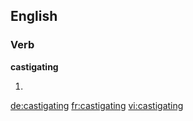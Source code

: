 
==English==

===Verb===
'''castigating'''

# {{present participle of|[[castigate]]}}

[[de:castigating]]
[[fr:castigating]]
[[vi:castigating]]
